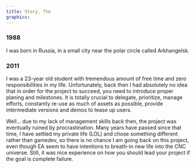 ```yaml
---
title: Story, The
graphics:
---
```



<Container>

### 1988

I was born in Russia, in a small city near the polar circle called Arkhangelsk.

### 2011

I was a 23-year old student with tremendous amount of free time and zero responsibilities in my life. Unfortunately, back then I had absolutely no idea that in order for the project to succeed, you need to introduce proper planing and milestones. It is totally crucial to delegate, prioritize, manage efforts, constantly re-use as much of assets as possible, provide intermediate versions and demos to tease up users.

Well... due to my lack of management skills back then, the project was eventually ruined by procrastination. Many years have passed since that time, I have settled my private life (LOL) and chose something different rather than gamedev, so there is no chance I am going back on this project, even though EA seem to have intentions to breath-in new life into the CNC universe. Still, it was nice experience on how you should lead your project if the goal is complete failure.

</Container>
<br />
<br />
